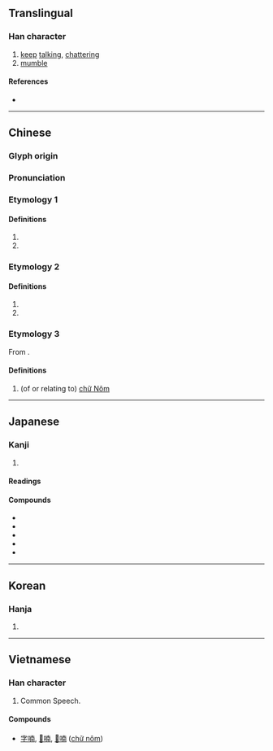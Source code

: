 {{character info/new}}
{{also|諵|娚}}
==Translingual==

===Han character===
{{Han char|rn=30|rad=口|as=09|sn=12|four=64027|canj=RJBJ|ids=⿰口南}}

# [[keep]] [[talk]]ing, [[chatter]]ing
# [[mumble]]

====References====
* {{Han ref|kx=0197.170|dkj=03903|dj=0418.370|hdz=10650.050|uh=5583|ud=21891|bh=B3E4|bd=46052}}

----

==Chinese==
{{zh-forms}}

===Glyph origin===
{{Han etym}}

===Pronunciation===
{{zh-pron
|m=nán
|c=naam4
|h=pfs=
|md=
|mn=
|w=
|mc=y
|oc=y
|cat=
}}

===Etymology 1===

====Definitions====
{{zh-hanzi}}

# {{zh-only used in|喃喃}}
# {{zh-only used in|呢喃}}

===Etymology 2===

====Definitions====
{{zh-hanzi}}
# {{zh-only used in|呋喃}}
# {{zh-only used in|吡喃}}

===Etymology 3===
From {{etyl|vi|zh}} {{m|vi|字喃|tr=[[chữ Nôm]]}}.

====Definitions====
{{zh-hanzi}}

# (of or relating to) [[chữ Nôm]]

----

==Japanese==

===Kanji===
{{ja-kanji|rs=口09}}

# {{defn|lang=ja|sort=口09}}

====Readings====
{{ja-readings|goon=[[なん]] (nan)|kanon=[[だん]] (dan)|kun=[[のう]] (nō)}}

====Compounds====
* {{ja-r|字喃|チュノム}}
* {{ja-r|喋々喃々|ちょうちょう なんなん}}
* {{ja-r|喃語|なんご}}
* {{ja-r|喃々|なんなん}}
* {{ja-r|喃々|のうのう}}

----

==Korean==

===Hanja===
{{ko-hanja|hangeul=[[남]]|rv=nam|mr=nam}}

# {{defn|lang=ko|sort=口09}}

----

==Vietnamese==

===Han character===
{{vi-hantu|[[nam]], [[nôm]]|rs=口09}}

# Common Speech.

====Compounds====
* [[字喃]], [[𡨸喃]], [[𡦂喃]] ([[chữ nôm]])